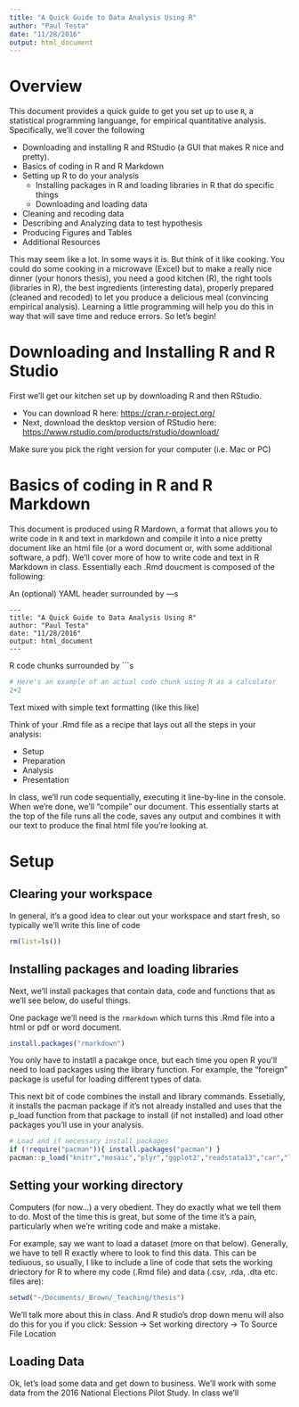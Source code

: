 ```yaml
---
title: "A Quick Guide to Data Analysis Using R"
author: "Paul Testa"
date: "11/28/2016"
output: html_document
---
```


# Overview

This document provides a quick guide to get you set up to use `R`, a statistical programming languange, for empirical quantitative analysis. Specifically, we'll cover the following

- Downloading and installing R and RStudio (a GUI that makes R nice and pretty).
- Basics of coding in R and R Markdown
- Setting up R to do your analysis
    - Installing packages in R and loading libraries in R that do specific things
    - Downloading and loading data
- Cleaning and recoding data
- Describing and Analyzing data to test hypothesis
- Producing Figures and Tables
- Additional Resources

This may seem like a lot. In some ways it is. But think of it like cooking. You could do some cooking in a microwave (Excel) but to make a really nice dinner (your honors thesis), you need a good kitchen (R), the right tools (libraries in R), the best ingredients (interesting data), properly prepared (cleaned and recoded) to let you produce a delicious meal (convincing empirical analysis). Learning a little programming will help you do this in way that will save time and reduce errors. So let's begin!

# Downloading and Installing R and R Studio

First we'll get our kitchen set up by downloading R and then RStudio.

- You can download R here: <https://cran.r-project.org/>
- Next, download the desktop version of RStudio here: <https://www.rstudio.com/products/rstudio/download/>

Make sure you pick the right version for your computer (i.e. Mac or PC)

# Basics of coding in R and R Markdown

This document is produced using R Mardown, a format that allows you to write code in `R` and text in markdown and compile it into a nice pretty document like an html file (or a word document or, with some additional software, a pdf). We'll cover more of how to write code and text in R Markdown in class. Essentially each .Rmd doucment is composed of the following:

An (optional) YAML header surrounded by ---s

    ---
    title: "A Quick Guide to Data Analysis Using R"
    author: "Paul Testa"
    date: "11/28/2016"
    output: html_document
    ---

R code chunks surrounded by ```s


```r
# Here's an example of an actual code chunk using R as a calculator
2+2
```


Text mixed with simple text formatting (like this like)

Think of your .Rmd file as a recipe that lays out all the steps in your analysis:

- Setup
- Preparation
- Analysis
- Presentation

In class, we'll run code sequentially, executing it line-by-line in the console. When we're done, we'll "compile" our document. This essentially starts at the top of the file runs all the code, saves any output and combines it with our text to produce the final html file you're looking at.


# Setup

## Clearing your workspace

In general, it's a good idea to clear out your workspace and start fresh, so typically we'll write this line of code

```r
rm(list=ls())
```

## Installing packages and loading libraries

Next, we'll install packages that contain data, code and functions that as we'll see below, do useful things.

One package we'll need is the `rmarkdown` which turns this .Rmd file into a html or pdf or word document.

```r
install.packages("rmarkdown")
```

You only have to instatll a pacakge once, but each time you open R you'll need to load packages using the library function. For example, the "foreign" package is useful for loading different types of data.


This next bit of code combines the install and library commands. Essetially, it installs the pacman package if it's not already installed and uses that the p_load function from that package to install (if not installed) and load other packages you'll use in your analysis.

```r
# Load and if necessary install packages
if (!require("pacman")){ install.packages("pacman") }
pacman::p_load("knitr","mosaic","plyr","ggplot2","readstata13","car","lmtest","sandwich","gtable","grid","texreg")
```


## Setting your working directory

Computers (for now...) a very obedient. They do exactly what we tell them to do. Most of the time this is great, but some of the time it's a pain, particularly when we're writing code and make a mistake. 

For example, say we want to load a dataset (more on that below). Generally, we have to tell R exactly where to look to find this data. This can be tediuous, so usually, I like to include a line of code that sets the working driectory for R to where my code (.Rmd file) and data (.csv, .rda, .dta  etc. files are):

```r
setwd("~/Documents/_Brown/_Teaching/thesis")
```

We'll talk more about this in class. And R studio's drop down menu will also do this for you if you click: Session -> Set working directory -> To Source File Location

## Loading Data

Ok, let's load some data and get down to business. We'll work with some data from the 2016 National Elections Pilot Study. In class we'll  






